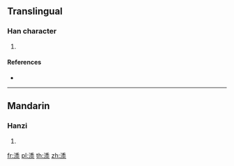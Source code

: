 {{character info/new}}
==Translingual==

===Han character===
{{Han char|rn=85|rad=水|as=12|sn=15|four=32123|canj=EHDE|ids=⿰氵⿱禾⿱人氺}}

# {{defn|Han|sort=水12}}

====References====
* {{Han ref|kx=0651.090|dkj=18300|hdz=31743.030|uh=6F7B|ud=28539|bh=E661|bd=58977}}

----

==Mandarin==

===Hanzi===
{{cmn-hanzi|pin=[[shǔ]] ([[shu3]])|wg=shu<sup>3</sup>}}

# {{defn|lang=cmn|sort=水12}}

[[fr:潻]]
[[pl:潻]]
[[th:潻]]
[[zh:潻]]